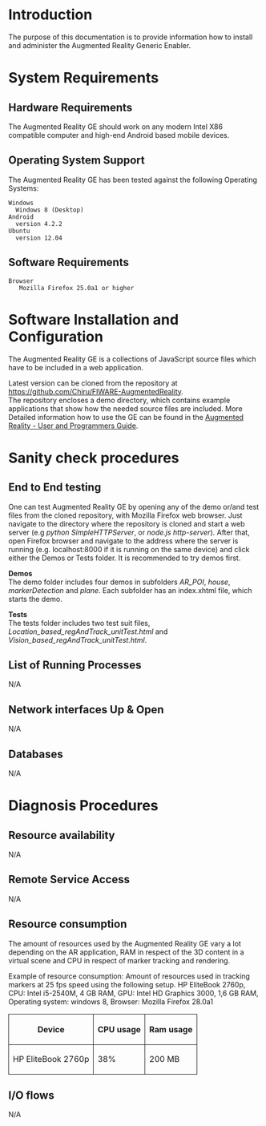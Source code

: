 {{TOCright}}
= Introduction =

The purpose of this documentation is to provide information how to install and administer the Augmented Reality Generic Enabler.

= System Requirements  =

== Hardware Requirements ==
The Augmented Reality GE should work on any modern Intel X86 compatible computer and high-end Android based mobile devices.

== Operating System Support ==
The Augmented Reality GE has been tested against the following Operating Systems:

 Windows
   Windows 8 (Desktop)
 Android
   version 4.2.2
 Ubuntu
   version 12.04

== Software Requirements ==
 Browser
    Mozilla Firefox 25.0a1 or higher

= Software Installation and Configuration =
The Augmented Reality GE is a collections of JavaScript source files which have to be included in a web application.

Latest version can be cloned from the repository at https://github.com/Chiru/FIWARE-AugmentedReality.<br> 
The repository encloses a demo directory, which contains example applications that show how the needed source files are included. More Detailed information how to use the GE can be found in the [[Augmented Reality - User and Programmers Guide]].

= Sanity check procedures =
==End to End testing==
One can test Augmented Reality GE by opening any of the demo or/and test files from the cloned repository, with Mozilla Firefox web browser. Just navigate to the directory where the repository is cloned and start a web server (e.g ''python SimpleHTTPServer'', or ''node.js http-server''). After that, open Firefox browser and navigate to the address where the server is running (e.g. localhost:8000 if it is running on the same device) and click either the Demos or Tests folder. It is recommended to try demos first.    

'''Demos'''<br>
The demo folder includes four demos in subfolders ''AR_POI'', ''house'', ''markerDetection'' and ''plane''. Each subfolder has an index.xhtml file, which starts the demo.

'''Tests'''<br>
The tests folder includes two test suit files, ''Location_based_regAndTrack_unitTest.html'' and ''Vision_based_regAndTrack_unitTest.html''.

==List of Running Processes==
N/A
==Network interfaces Up & Open ==
N/A
==Databases==
N/A

=Diagnosis Procedures=

==Resource availability==
N/A

==Remote Service Access==
N/A

==Resource consumption==
The amount of resources used by the Augmented Reality GE vary a lot depending on the AR application, RAM in respect of the 3D content in a virtual scene and CPU in respect of marker tracking and rendering.

Example of resource consumption: Amount of resources used in tracking markers at 25 fps speed using the following setup.
HP EliteBook 2760p,
CPU: Intel i5-2540M, 4 GB RAM,
GPU: Intel HD Graphics 3000, 1,6 GB RAM,
Operating system: windows 8,
Browser: Mozilla Firefox 28.0a1

{| style="border-collapse: collapse; border-width: 1px; border-style: solid; border-color: #000"
|-
! style="border-style: solid; border-width: 1px"| Device
! style="border-style: solid; border-width: 1px"| CPU usage
! style="border-style: solid; border-width: 1px"| Ram usage
|-
| style="border-style: solid; border-width: 1px"| HP EliteBook 2760p
| style="border-style: solid; border-width: 1px"| 38%
| style="border-style: solid; border-width: 1px"| 200 MB
|}

==I/O flows==
N/A
